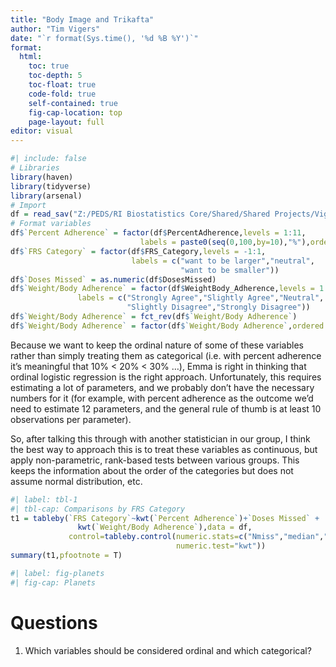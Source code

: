 ```yaml
---
title: "Body Image and Trikafta"
author: "Tim Vigers"
date: "`r format(Sys.time(), '%d %B %Y')`"
format:
  html:
    toc: true
    toc-depth: 5
    toc-float: true
    code-fold: true
    self-contained: true
    fig-cap-location: top
    page-layout: full
editor: visual
---
```


```r
#| include: false
# Libraries
library(haven)
library(tidyverse)
library(arsenal)
# Import
df = read_sav("Z:/PEDS/RI Biostatistics Core/Shared/Shared Projects/Vigers/CF/Emily Muther/Body Image and Trikafta/Data_Raw/TrikaftaBodyImage1.11.23.sav")
# Format variables
df$`Percent Adherence` = factor(df$PercentAdherence,levels = 1:11,
                             labels = paste0(seq(0,100,by=10),"%"),ordered = T)
df$`FRS Category` = factor(df$FRS_Category,levels = -1:1,
                           labels = c("want to be larger","neutral",
                                      "want to be smaller"))
df$`Doses Missed` = as.numeric(df$DosesMissed)
df$`Weight/Body Adherence` = factor(df$WeightBody_Adherence,levels = 1:5,
               labels = c("Strongly Agree","Slightly Agree","Neutral",
                          "Slightly Disagree","Strongly Disagree"))
df$`Weight/Body Adherence` = fct_rev(df$`Weight/Body Adherence`)
df$`Weight/Body Adherence` = factor(df$`Weight/Body Adherence`,ordered = T)
```

Because we want to keep the ordinal nature of some of these variables rather than simply treating them as categorical (i.e. with percent adherence it's meaningful that 10% \< 20% \< 30% ...), Emma is right in thinking that ordinal logistic regression is the right approach. Unfortunately, this requires estimating a lot of parameters, and we probably don't have the necessary numbers for it (for example, with percent adherence as the outcome we'd need to estimate 12 parameters, and the general rule of thumb is at least 10 observations per parameter).

So, after talking this through with another statistician in our group, I think the best way to approach this is to treat these variables as continuous, but apply non-parametric, rank-based tests between various groups. This keeps the information about the order of the categories but does not assume normal distribution, etc.

```r
#| label: tbl-1
#| tbl-cap: Comparisons by FRS Category
t1 = tableby(`FRS Category`~kwt(`Percent Adherence`)+`Doses Missed` +
               kwt(`Weight/Body Adherence`),data = df,
             control=tableby.control(numeric.stats=c("Nmiss","median","q1q3","range"),
                                     numeric.test="kwt"))
summary(t1,pfootnote = T)
```

```r
#| label: fig-planets
#| fig-cap: Planets

```

# Questions 

1. Which variables should be considered ordinal and which categorical?
